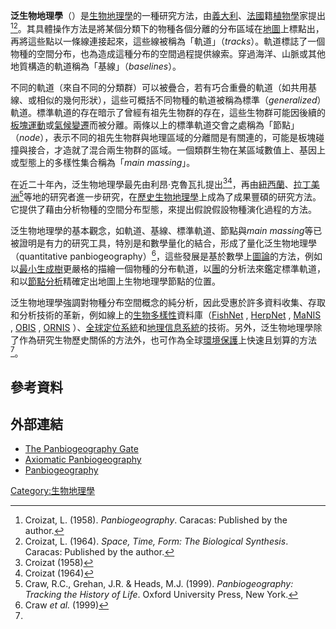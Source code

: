 '''泛生物地理學'''（{{lang-en|Panbiogeography}}）是[[生物地理學|生物地理學]]的一種研究方法，由[[義大利|義大利]]、[[法國|法國]]籍[[植物學|植物學]]家{{link-en|利昂·克魯瓦扎|Léon Croizat}}提出<ref>Croizat, L. (1958). ''Panbiogeography''. Caracas: Published by the author.</ref><ref>Croizat, L. (1964). ''Space, Time, Form: The Biological Synthesis''. Caracas: Published by the author.</ref>。其具體操作方法是將某個分類下的物種各個分離的分布區域在[[地圖|地圖]]上標點出，再將這些點以一條線連接起來，這些線被稱為「軌道」（''tracks''）。軌道標誌了一個物種的空間分布，也為造成這種分布的空間過程提供線索。穿過海洋、山脈或其他地質構造的軌道稱為「基線」（''baselines''）。

不同的軌道（來自不同的分類群）可以被疊合，若有巧合重疊的軌道（如共用基線、或相似的幾何形狀），這些可概括不同物種的軌道被稱為標準（''generalized''）軌道。標準軌道的存在暗示了曾經有祖先生物群的存在，這些生物群可能因後續的[[板塊運動|板塊運動]]或[[氣候變遷|氣候變遷]]而被分離。兩條以上的標準軌道交會之處稱為「節點」（''node''），表示不同的祖先生物群與地理區域的分離間是有關連的，可能是板塊碰撞與接合，才造就了混合兩生物群的區域。一個類群生物在某區域數值上、基因上或型態上的多樣性集合稱為「''main massing''」。

在近二十年內，泛生物地理學最先由利昂·克魯瓦扎提出<ref>Croizat (1958)</ref><ref>Croizat (1964)</ref>，再由[[紐西蘭|紐西蘭]]、[[拉丁美洲|拉丁美洲]]<ref>Craw, R.C., Grehan, J.R. & Heads, M.J. (1999). ''Panbiogeography: Tracking the History of Life''. Oxford University Press, New York.</ref>等地的研究者進一步研究，在[[歷史生物地理學|歷史生物地理學]]上成為了成果豐碩的研究方法。它提供了藉由分析物種的空間分布型態，來提出假說假設物種演化過程的方法。

泛生物地理學的基本觀念，如軌道、基線、標準軌道、節點與''main massing''等已被證明是有力的研究工具，特別是和數學量化的結合，形成了量化泛生物地理學（quantitative panbiogeography）<ref name="Craw et al. 1999">Craw ''et al.'' (1999)</ref>，這些發展是基於數學上[[圖論|圖論]]的方法，例如以[[最小生成樹|最小生成樹]]更嚴格的描繪一個物種的分布軌道，以[[團_(圖論)|團]]的分析法來鑑定標準軌道，和以[[節點分析|節點分析]]精確定出地圖上生物地理學節點的位置。

泛生物地理學強調對物種分布空間概念的純分析，因此受惠於許多資料收集、存取和分析技術的革新，例如線上的[[生物多樣性|生物多樣性]]資料庫（[http://www.fishnet2.net FishNet] {{Wayback|url=http://www.fishnet2.net/ |date=20210412233104 }}, [http://www.herpnet.org HerpNet] {{Wayback|url=http://www.herpnet.org/ |date=20200510112153 }},  [http://www.manisnet.org MaNIS] {{Wayback|url=http://www.manisnet.org/ |date=20210224233533 }}, [http://www.iobis.org OBIS] {{Wayback|url=http://www.iobis.org/ |date=20190111201609 }}, [http://www.ornisnet.org ORNIS] {{Wayback|url=http://www.ornisnet.org/ |date=20200710020329 }}）、[[全球定位系統|全球定位系統]]和[[地理信息系統|地理信息系統]]的技術。另外，泛生物地理學除了作為研究生物歷史關係的方法外，也可作為全球[[環境保護|環境保護]]上快速且划算的方法<ref name="Craw et al. 1999"/>。

==參考資料==
{{Reflist}}

==外部連結==
*[http://panbiog.eu5.org The Panbiogeography Gate] {{Wayback|url=http://panbiog.eu5.org/ |date=20201026090905 }}
*[http://axiompanbiog.com/default.aspx Axiomatic Panbiogeography] {{Wayback|url=http://axiompanbiog.com/default.aspx |date=20160304053603 }}
*[https://web.archive.org/web/20080703163640/http://www.sciencebuff.org/biogeography_and_evolutionary_biology.php Panbiogeography]

{{生物地理学}}

[[Category:生物地理學|Category:生物地理學]]
